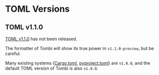 # TOML Versions

## TOML v1.1.0
[TOML v1.1.0](https://github.com/toml-lang/toml/issues/928) has not been released.

The formatter of Tombi will show its true power in `v1.1.0-preview`, but be careful.

Many existing systems ([Cargo.toml](https://doc.rust-lang.org/cargo/reference/manifest.html), [pyproject.toml](https://packaging.python.org/en/latest/guides/writing-pyproject-toml/)) are `v1.0.0`, and the default TOML version of Tombi is also `v1.0.0`.
